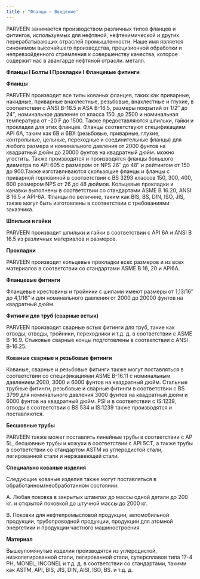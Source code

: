 ```yaml
---
title : "Фланцы – Введение"
---
```


PARVEEN занимается производством различных типов фланцев и фитингов, используемых для нефтяной, нефтехимической и других перерабатывающих отраслей промышленности. Наше имя является синонимом высочайшего производства, прецизионной обработки и непревзойденного стремления к совершенству качества, которое содержит нас в авангарде нефтяной отрасли. металл.

**Фланцы I Болты I Прокладки I Фланцевые фитинги**

**Фланцы**

PARVEEN производит все типы кованых фланцев, таких как приварные, накидные, приварные внахлестные, резьбовые, внахлестные и глухие, в соответствии с ANSI B-16.5 и ASA B-16.5, размеры покрытий от 1/2″ до 24″, номинальное давление от класса 150. до 2500 и номинальная температура от -20 F до 1500. Также предоставляются шпильки, гайки и прокладки для этих фланцев. Фланцы соответствуют спецификациям API 6A, таким как 6B и 6BX (резьбовые, приварные, глухие, контрольные, цельные, переходные и соединительные фланцы) для любого размера и номинального давления от 2000 фунтов на квадратный дюйм до 20000 фунтов на квадратный дюйм. можно угостить. Также производятся и производятся фланцы большого диаметра по API 605 с размером от NPS 26″ до 48″ и рейтингом от 150 до 900.Также изготавливаются скользящие фланцы и фланцы с приварной горловиной в соответствии с BS 3293 классов 150, 300, 400, 600 размером NPS от 26 до 48 дюймов. Кольцевые прокладки и канавки выполнены в соответствии со стандартами ASME B 16.20, ANSI B 16.5 и API-6A. Фланцы по величине, таким как BIS, BS, DIN, ISO, JIS, также могут быть изготовлены в соответствии с требованиями заказчика.

**Шпильки и гайки**

PARVEEN производит шпильки и гайки в соответствии с API 6A и ANSI B 16.5 из различных материалов и размеров.

**Прокладки**

PARVEEN производит кольцевые прокладки всех размеров и из всех материалов в соответствии со стандартами ASME B 16, 20 и API6A.

**Фланцевые фитинги**

Фланцевые крестовины и тройники с шипами имеют размеры от 1,13/16″ до 4,1/16″ и для номинального давления от 2000 до 20000 фунтов на квадратный дюйм.

**Фитинги для труб (сварные встык)**

PARVEEN производит сварные встык фитинги для труб, такие как отводы, отводы, тройники, переходники и т.д. д. в соответствии с ASME B-16.9. Стыковые сварные концы подготовлены в соответствии с ANSI B-16.25.

**Кованые сварные и резьбовые фитинги** 

Кованые, сварные и резьбовые фитинги также могут поставляться в соответствии со спецификациями ASME B-16.11 с номинальным давлением 2000, 3000 и 6000 фунтов на квадратный дюйм. Стальные трубные фитинги, резьбовые и сварные фитинги в соответствии с BS 3799 для номинального давления 3000 фунтов на квадратный дюйм и 6000 фунтов на квадратный дюйм. PSI и в соответствии с IS:1239, отводы в соответствии с BS 534 и IS:1239 также производятся и поставляются.

**Бесшовные трубы**

PARVEEN также может поставлять линейные трубы в соответствии с AP 5L, бесшовные трубы и кожухи в соответствии с API 5CT, а также трубы в соответствии со стандартом ASTM из углеродистой стали, легированной стали и нержавеющей стали.

**Специально кованые изделия**

Следующие кованые изделия также могут поставляться в обработанном/необработанном состоянии:

А. Любая поковка в закрытых штампах до массы одной детали до 200 кг. и открытой поковкой до штучной массы до 2000 кг.

B. Поковки для нефтепромысловой продукции, автомобильной продукции, трубопроводной продукции, продукции для атомной энергетики и продукции частного машиностроения.

**Материал**

Вышеупомянутые изделия производятся из углеродистой, низколегированной стали, легированной стали, суперсплавов типа 17-4 PH, MONEL, INCONEL и т.д. д. в соответствии со стандартами, такими как ASTM, API, BIS, JIS, DIN, AISI, ISO, BS. и т.д. д.
